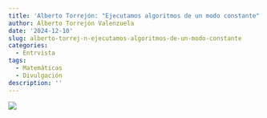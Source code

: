 ```yaml
---
title: 'Alberto Torrejón: "Ejecutamos algoritmos de un modo constante"'
author: Alberto Torrejón Valenzuela
date: '2024-12-10'
slug: alberto-torrej-n-ejecutamos-algoritmos-de-un-modo-constante
categories:
  - Entrvista
tags:
  - Matemáticas
  - Divulgación
description: ''
---
```


![](/post/Img/noticia.jpeg)